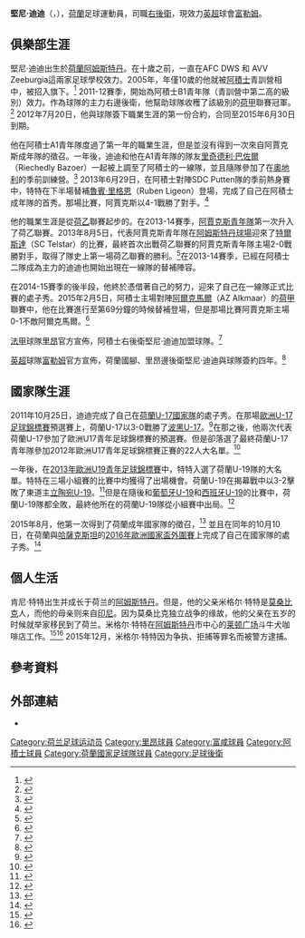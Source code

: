 {{noteta|G1=足球|G2=英超|G3=UEFA|G4=荷甲
|T=zh-cn:肯尼·泰特;zh-hk:堅尼·迪迪;
|1=zh-cn:肯尼·泰特;zh-hk:堅尼·迪迪;
}}
{{Infobox football biography
| name = 堅尼·迪迪<br>''Kenny Tete
| image = 20160604 AUT NED 8892.jpg
| caption =
| fullname = Kenny Joelle Tete<ref>{{cite web |url=https://www.premierleague.com/news/1869523 |title=2020/21 Premier League squads confirmed |publisher=Premier League |date=20 October 2020 |access-date=24 October 2020 |archive-date=2021-01-29 |archive-url=https://web.archive.org/web/20210129194624/https://www.premierleague.com/news/1869523 |dead-url=no }}</ref>
| birth_date = {{Birth date and age|1995|10|9|df=y}}<ref>{{cite news|url=https://int.soccerway.com/players/kenny-tete/215546/|title=Kenny Tete profile|date=5 August 2013|publisher=Soccerway.com|access-date=20 August 2013|archive-date=2021-05-19|archive-url=https://web.archive.org/web/20210519232332/https://int.soccerway.com/players/kenny-tete/215546/|dead-url=no}}</ref>
| birth_place = {{NED}}[[阿姆斯特丹|阿姆斯特丹]]
| height = 1.80 m
| position = [[右後衛|右後衛]]
| currentclub = [[富勒姆足球俱樂部|富勒姆]]
| clubnumber = 2
| youthyears1 = {{0|0000}}–2005
| youthclubs1 = A.V.V. Zeeburgia
| youthyears2 = 2005–2013
| youthclubs2 = [[阿賈克斯足球俱樂部|阿賈克斯]]
| years1 = 2013–2017
| clubs1 = [[阿積士青年隊|阿積士青年隊]]
| caps1 = 55
| goals1 = 4
| years2 = 2013–2017
| clubs2 = [[阿賈克斯足球俱樂部|阿賈克斯]]
| caps2 = 31
| goals2 = 0
| years3 = 2017–2020
| clubs3 = [[奧林匹克里昂|里昂]]
| caps3 = 54
| goals3 = 1
| years4 = 2020–
| clubs4 = [[富勒姆足球俱樂部|富勒姆]]
| caps4 = 12
| goals4 = 0
| nationalyears1 = 2011–2012
| nationalteam1 = {{le|荷兰17岁以下国家足球队|Netherlands national under-17 football team|荷蘭U-17}}
| nationalcaps1 = 5
| nationalgoals1 = 0
| nationalyears2 = 2013–2014
| nationalteam2 = {{le|荷兰19岁以下国家足球队|Netherlands national under-19 football team|荷蘭U-19}}
| nationalcaps2 = 4
| nationalgoals2 = 0
| nationalyears3 = 2014
| nationalteam3 = {{le|荷兰20岁以下国家足球队|Netherlands national under-20 football team|荷蘭U-20}}
| nationalcaps3 = 2
| nationalgoals3 = 0
| nationalyears4 = 2015–2016
| nationalteam4 = [[荷蘭21歲以下國家足球隊|荷蘭U-21]]
| nationalcaps4 = 3
| nationalgoals4 = 0
| nationalyears5 = 2015–
| nationalteam5 = [[荷蘭國家足球隊|荷蘭]]
| nationalcaps5 = 13
| nationalgoals5 = 0
| club-update = 2021年2月19日
| nationalteam-update = 2019年3月21日
}}

'''堅尼·迪迪'''（{{lang-nl|Kenny Joelle Tete}}，{{bd|1995年|10月9日|}}），[[荷蘭|荷蘭]]足球運動員，司職[[右後衛|右後衛]]，現效力[[英超|英超]]球會[[富勒姆足球俱樂部|富勒姆]]。

==俱樂部生涯==
堅尼·迪迪出生於[[荷蘭|荷蘭]][[阿姆斯特丹|阿姆斯特丹]]。在十歲之前，一直在AFC DWS 和 AVV Zeeburgia這兩家足球學校效力。2005年，年僅10歲的他就被[[阿積士|阿積士]]青訓營相中，被招入旗下。<ref>{{cite news|url=http://www.ajaxinside.nl/items/lees/9254/Ajax-legt-jeugdspeler-Kenny-Tete-vast|title=Ajax legt jeugdspeler Kenny Tete vast|date=20 July 2012|publisher=Ajaxinside.nl|access-date=22 August 2013|archive-date=2016-01-31|archive-url=https://web.archive.org/web/20160131110839/http://www.ajaxinside.nl/items/lees/9254/Ajax-legt-jeugdspeler-Kenny-Tete-vast|dead-url=no}}</ref> 2011-12賽季，開始為阿積士B1青年隊（青訓營中第二高的級別）效力。作為球隊的主力右邊後衛，他幫助球隊收穫了該級別的[[荷甲|荷甲]]聯賽冠軍。<ref>{{cite news|url=http://bin617-03.website-voetbal.nl/sites/voetbal.nl/files/04%20B%20-%20Beste%20spelers%20B-jun%20eredivisie.pdf|title=B junioren Eredivisie seizoen 2011/'12|date=22 August 2013|publisher=KNVB.nl|access-date=22 August 2013|archive-date=2013-12-02|archive-url=https://web.archive.org/web/20131202232823/http://bin617-03.website-voetbal.nl/sites/voetbal.nl/files/04%20B%20-%20Beste%20spelers%20B-jun%20eredivisie.pdf|dead-url=no}}</ref> 2012年7月20日，他與球隊簽下職業生涯的第一份合約，合同至2015年6月30日到期。

他在阿積士A1青年隊度過了第一年的職業生涯，但是並沒有得到一次來自阿賈克斯成年隊的徵召。一年後，迪迪和他在A1青年隊的隊友[[里奇德利·巴佐爾|里奇德利·巴佐爾]]（Riechedly Bazoer）一起被上調至了阿積士的一線隊，並且隨隊參加了在[[奧地利|奧地利]]的季前訓練營。<ref>{{cite news|url=http://www.at5.nl/artikelen/106307/ajax-op-weg-naar-oostenrijk|title=Ajax op weg naar Oostenrijk|date=1 July 2013|publisher=AT5|access-date=22 August 2013|archive-date=2017-08-11|archive-url=https://web.archive.org/web/20170811012754/http://www.at5.nl/artikelen/106307/ajax-op-weg-naar-oostenrijk|dead-url=no}}</ref> 2013年6月29日，在阿積士對陣SDC Putten隊的季前熱身賽中，特特在下半場替補[[魯賓·里格恩|魯賓·里格恩]]（Ruben Ligeon）登場，完成了自己在阿積士成年隊的首秀。那場比賽，阿賈克斯以4-1戰勝了對手。<ref>{{cite news|url=http://www.ajaxf-side.nl/shownews.asp?id=27578|title=Ajax wint eerste oefenwedstrijd van SDC Putten: 1-4|date=29 June 2013|publisher=Ajax F-Side|access-date=22 August 2013|archive-date=2016-03-04|archive-url=https://web.archive.org/web/20160304040205/http://www.ajaxf-side.nl/shownews.asp?id=27578|dead-url=no}}</ref>

他的職業生涯是從[[荷乙|荷乙]]聯賽起步的。在2013-14賽季，[[阿賈克斯青年隊|阿賈克斯青年隊]]第一次升入了荷乙聯賽。2013年8月5日，代表阿賈克斯青年隊在[[阿姆斯特丹球場|阿姆斯特丹球場]]迎來了[[特爾斯達足球俱樂部|特爾斯達]]（SC Telstar）的比賽，最終首次出戰荷乙聯賽的阿賈克斯青年隊主場2-0戰勝對手，取得了隊史上第一場荷乙聯賽的勝利。<ref>{{cite news|url=http://espnfc.com/match?id=371819&cc=5901|title=Jong Ajax 2-0 Telstar|date=5 August 2013|work=ESPN.com|access-date=22 August 2013|archive-date=2013-12-31|archive-url=https://web.archive.org/web/20131231213912/http://espnfc.com/match?id=371819&cc=5901|dead-url=no}}</ref>在2013-14賽季，已經在阿積士二隊成為主力的迪迪也開始出現在一線隊的替補陣容。

在2014-15賽季的後半段，他終於憑借著自己的努力，迎來了自己在一線隊正式比賽的處子秀。2015年2月5日，阿積士主場對陣[[AZ_(足球會)|阿爾克馬爾]]（AZ Alkmaar）的[[荷甲|荷甲]]聯賽中，他在比賽進行至第69分鐘的時候替補登場，但是那場比賽阿賈克斯主場0-1不敵阿爾克馬爾。<ref>{{cite news|url=https://int.soccerway.com/matches/2015/02/05/netherlands/eredivisie/afc-ajax/stichting-az/1690851/?ICID=HP_MS_02_02|title=Ajax 0-1 AZ|date=5 February 2015|publisher=Soccerway.nl|access-date=7 February 2015|archive-date=2019-01-01|archive-url=https://web.archive.org/web/20190101004344/https://int.soccerway.com/matches/2015/02/05/netherlands/eredivisie/afc-ajax/stichting-az/1690851/?ICID=HP_MS_02_02|dead-url=no}}</ref>

[[法甲|法甲]]球隊[[奧林匹克里昂|里昂]]官方宣佈，阿積士右後衛堅尼·迪迪加盟球隊。<ref>{{cite web|url=https://www.getfootballnewsfrance.com/2017/official-lyon-sign-kenny-tete-from-ajax/|title=Official: Lyon sign Kenny Tete from Ajax|website=Get Football News|date=10 July 2017|access-date=10 September 2020|archive-date=2020-12-03|archive-url=https://web.archive.org/web/20201203143546/https://www.getfootballnewsfrance.com/2017/official-lyon-sign-kenny-tete-from-ajax/|dead-url=no}}</ref>

[[英超|英超]]球隊[[富勒姆足球俱樂部|富勒姆]]官方宣佈，荷蘭國腳、里昂邊後衛堅尼·迪迪與球隊簽約四年。<ref name="FulhamSigning">{{cite web|url=https://www.fulhamfc.com/news/2020/september/Kenny-Tete-Signs/|title=Kenny Tete signs|website=Fulham FC|date=10 September 2020|access-date=2021-03-31|archive-date=2021-03-05|archive-url=https://web.archive.org/web/20210305092613/https://www.fulhamfc.com/news/2020/september/Kenny-Tete-Signs/|dead-url=no}}</ref>

==國家隊生涯==
2011年10月25日，迪迪完成了自己在[[荷蘭U-17國家隊|荷蘭U-17國家隊]]的處子秀。在那場[[歐洲U-17足球錦標賽|歐洲U-17足球錦標賽]]預選賽上，荷蘭U-17以3-0戰勝了[[波黑U-17|波黑U-17]]。<ref>{{cite news|url=http://www.knvb.nl/nieuws/19796/oranje-onder-17-verslaat-frankrijk-1-0 |archive-url=https://archive.is/20130823024040/http://www.knvb.nl/nieuws/19796/oranje-onder-17-verslaat-frankrijk-1-0 |url-status=dead |archive-date=23 August 2013 |title=Oranje onder-17 verslaat Frankrijk 1-0 |date=3 February 2012 |publisher=KNVB.nl |access-date=22 August 2013 }}</ref>在那之後，他兩次代表荷蘭U-17參加了歐洲U17青年足球錦標賽的預選賽。但是卻落選了最終荷蘭U-17青年隊參加2012年歐洲U17青年足球錦標賽正賽的22人大名單。<ref>{{cite news|url=http://www.onsoranje.nl/nieuws/artikel/11758/stan-bijl-en-kenny-tete-vallen-af|title=Stan Bijl en Kenny Tete vallen af|date=21 March 2013|publisher=OnsOranje|access-date=22 August 2013|url-status=dead|archive-url=https://web.archive.org/web/20140714185732/http://www.onsoranje.nl/nieuws/artikel/11758/stan-bijl-en-kenny-tete-vallen-af|archive-date=14 July 2014}}</ref>

一年後，在[[2013年歐洲U19青年足球錦標賽|2013年歐洲U19青年足球錦標賽]]中，特特入選了荷蘭U-19隊的大名單。特特在三場小組賽的比賽中均獲得了出場機會。荷蘭U-19在揭幕戰中以3-2擊敗了東道主[[立陶宛U-19|立陶宛U-19]]。<ref>{{cite news|url=http://www.knvb.nl/nieuws/30558/onder-19-wint-blessuretijd |title=Onder 19 wint in Blessuretijd |date=20 July 2013 |publisher=KNVB.nl |access-date=22 August 2013 |url-status=dead |archive-url=https://web.archive.org/web/20130723220812/http://www.knvb.nl/nieuws/30558/onder-19-wint-blessuretijd |archive-date=23 July 2013 }}</ref>但是在隨後和[[葡萄牙U-19|葡萄牙U-19]]和[[西班牙U-19|西班牙U-19]]的比賽中，荷蘭U-19隊都全敗，最終他所在的荷蘭U-19隊從小組賽中出局。<ref>{{cite news|url=http://www.knvb.nl/nieuws/30400/wijzigingen-voorlopige-ek-selectie-onder-19 |title=Wijzigingen voorlopige EK Selectie Onder 19 |date=8 July 2013 |publisher=KNVB.nl |access-date=22 August 2013 |url-status=dead |archive-url=https://web.archive.org/web/20130714021909/http://www.knvb.nl/nieuws/30400/wijzigingen-voorlopige-ek-selectie-onder-19 |archive-date=14 July 2013 }}</ref>

2015年8月，他第一次得到了荷蘭成年國家隊的徵召，<ref>{{cite news|title=Blind names first Netherlands squad: Tete, Riedewald and Anita included|url=http://www.football-oranje.com/blind-names-first-netherlands-squad-tete-riedewald-and-anita-included/|access-date=1 September 2015|publisher=football-oranje.com|date=21 August 2015|archive-date=2021-05-07|archive-url=https://web.archive.org/web/20210507155217/http://www.football-oranje.com/blind-names-first-netherlands-squad-tete-riedewald-and-anita-included/|dead-url=no}}</ref> 並且在同年的10月10日，在荷蘭與[[哈薩克斯坦國家足球隊|哈薩克斯坦]]的[[2016年歐洲國家盃外圍賽|2016年歐洲國家盃外圍賽]]上完成了自己在國家隊的處子秀。<ref>{{cite news|title=Kazakhstan 1-2 Netherlands|url=https://www.bbc.co.uk/sport/0/football/33543980|access-date=11 October 2015|publisher=BBC|date=10 October 2015|archive-date=2015-10-15|archive-url=https://web.archive.org/web/20151015065407/http://www.bbc.co.uk/sport/0/football/33543980|dead-url=no}}</ref>

==個人生活==
肯尼·特特出生并成长于荷兰的[[阿姆斯特丹|阿姆斯特丹]]。但是，他的父亲米格尔·特特是[[莫桑比克|莫桑比克]]人，而他的母亲则来自[[印尼|印尼]]。因为莫桑比克独立战争的缘故，他的父亲在五岁的时候就举家移民到了荷兰。米格尔·特特在[[阿姆斯特丹|阿姆斯特丹]]市中心的[[莱顿广场|莱顿广场]]斗牛犬咖啡店工作。<ref>{{cite news|title=Met donkere jongens heb ik altijd een snelle klik|url=http://www.volkskrant.nl/leven/-met-donkere-jongens-heb-ik-altijd-een-snelle-klik~a4123088/|access-date=1 December 2015|publisher=[[de_Volkskrant|de Volkskrant]]|date=17 August 2015|archive-date=2017-08-09|archive-url=https://web.archive.org/web/20170809042344/https://www.volkskrant.nl/leven/-met-donkere-jongens-heb-ik-altijd-een-snelle-klik~a4123088/|dead-url=no}}</ref><ref>{{cite news|title=Vader geeft Tete veilig gevoel: "Als ik in de stad uitga, weet hij waar ik ben"|url=http://www.ajaxprimeur.nl/nieuws/601599/tete-over-verwarring-ik-heb-alles-gehoord-maar-we-zijn-hier-niet-in-rotterdam-.html|access-date=1 December 2015|publisher=Ajax Primeur|date=18 August 2015|archive-date=2016-03-04|archive-url=https://web.archive.org/web/20160304080632/http://www.ajaxprimeur.nl/nieuws/601599/tete-over-verwarring-ik-heb-alles-gehoord-maar-we-zijn-hier-niet-in-rotterdam-.html|dead-url=no}}</ref> 2015年12月，米格尔·特特因为争执、拒捕等罪名而被警方逮捕。

==參考資料==
{{reflist}}

==外部連結==
{{commons category}}
* {{UEFA player}}

{{富咸球員名單}}

{{DEFAULTSORT:tete}}
[[Category:荷兰足球运动员|Category:荷兰足球运动员]]
[[Category:里昂球員|Category:里昂球員]]
[[Category:富咸球員|Category:富咸球員]]
[[Category:阿積士球員|Category:阿積士球員]]
[[Category:荷蘭國家足球隊球員|Category:荷蘭國家足球隊球員]]
[[Category:足球後衛|Category:足球後衛]]